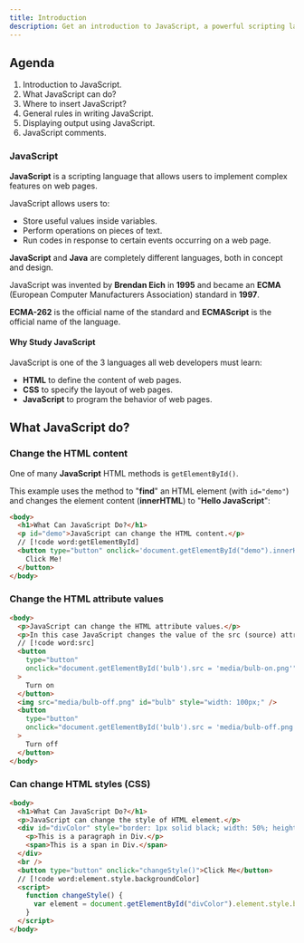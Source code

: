 ```yaml
---
title: Introduction
description: Get an introduction to JavaScript, a powerful scripting language for web development. Learn how to use JavaScript for changing HTML content, styles, and attributes, writing outputs, and adding comments.
---
```


## Agenda
1. Introduction to JavaScript.
2. What JavaScript can do?
3. Where to insert JavaScript?
4. General rules in writing JavaScript.
5. Displaying output using JavaScript.
6. JavaScript comments.

### JavaScript

**JavaScript** is a scripting language that allows users to implement complex features on web pages.

JavaScript allows users to:
  - Store useful values inside variables.
  - Perform operations on pieces of text.
  - Run codes in response to certain events occurring on a web page.

**JavaScript** and **Java** are completely different languages, both in concept and design.

JavaScript was invented by **Brendan Eich** in **1995** and became an **ECMA** (European Computer Manufacturers Association) standard in **1997**.

**ECMA-262** is the official name of the standard and **ECMAScript** is the official name of the language.

<Callout type="none">

#### Why Study JavaScript

JavaScript is one of the 3 languages all web developers must learn:
  - **HTML** to define the content of web pages.
  - **CSS** to specify the layout of web pages.
  - **JavaScript** to program the behavior of web pages.

</Callout>

## What JavaScript do?

### Change the HTML content

One of many **JavaScript** HTML methods is `getElementById()`.

This example uses the method to "**find**" an HTML element (with `id="demo"`) and changes the element content (**innerHTML**) to "**Hello JavaScript**":

```html
<body>
  <h1>What Can JavaScript Do?</h1>
  <p id="demo">JavaScript can change the HTML content.</p>
  // [!code word:getElementById]
  <button type="button" onclick='document.getElementById("demo").innerHTML = "Hello JavaScript!"'>
    Click Me!
  </button>
</body>
```

### Change the HTML attribute values

```html
<body>
  <p>JavaScript can change the HTML attribute values.</p>
  <p>In this case JavaScript changes the value of the src (source) attribute of an image.</p>
  // [!code word:src]
  <button 
    type="button"
    onclick="document.getElementById('bulb').src = 'media/bulb-on.png'"
  >
    Turn on
  </button>
  <img src="media/bulb-off.png" id="bulb" style="width: 100px;" />
  <button 
    type="button"
    onclick="document.getElementById('bulb').src = 'media/bulb-off.png'"
  >
    Turn off
  </button>
</body>
```

### Can change HTML styles (CSS)

```html
<body>
  <h1>What Can JavaScript Do?</h1>
  <p>JavaScript can change the style of HTML element.</p>
  <div id="divColor" style="border: 1px solid black; width: 50%; height: 100px;">
    <p>This is a paragraph in Div.</p>
    <span>This is a span in Div.</span>
  </div>
  <br />
  <button type="button" onclick="changeStyle()">Click Me</button>
  // [!code word:element.style.backgroundColor]
  <script>
    function changeStyle() {
      var element = document.getElementById("divColor").element.style.backgroundColor = "#ff0000";
    }
  </script>
</body>
```
